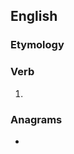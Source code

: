 ==English==

===Etymology===
{{suffix|strike|est|lang=en}}

===Verb===
{{head|en|verb form}}

# {{en-archaic second-person singular of|strike}}

===Anagrams===
* {{anagrams|en|skirtest|skitters}}
